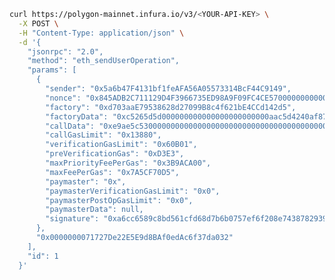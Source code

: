 
<Tabs>
  <TabItem value="curl">

```bash
curl https://polygon-mainnet.infura.io/v3/<YOUR-API-KEY> \
  -X POST \
  -H "Content-Type: application/json" \
  -d '{
    "jsonrpc": "2.0",
    "method": "eth_sendUserOperation",
    "params": [
      {
        "sender": "0x5a6b47F4131bf1feAFA56A05573314BcF44C9149",
        "nonce": "0x845ADB2C711129D4F3966735ED98A9F09FC4CE5700000000000000000000",
        "factory": "0xd703aaE79538628d27099B8c4f621bE4CCd142d5",
        "factoryData": "0xc5265d5d000000000000000000000000aac5d4240af87249b3f71bc8e4a2cae074a3e419",
        "callData": "0xe9ae5c5300000000000000000000000000000000000000000000000000000000000000000000000000",
        "callGasLimit": "0x13880",
        "verificationGasLimit": "0x60B01",
        "preVerificationGas": "0xD3E3",
        "maxPriorityFeePerGas": "0x3B9ACA00",
        "maxFeePerGas": "0x7A5CF70D5",
        "paymaster": "0x",
        "paymasterVerificationGasLimit": "0x0",
        "paymasterPostOpGasLimit": "0x0",
        "paymasterData": null,
        "signature": "0xa6cc6589c8bd561cfd68d7b6b0757ef6f208e7438782939938498eee7d703260137856c840c491b3d415956265e81bf5c2184a725be2abfc365f7536b6af525e1c"
      },
      "0x0000000071727De22E5E9d8BAf0edAc6f37da032"
    ],
    "id": 1
  }'
```

  </TabItem>
</Tabs> 
